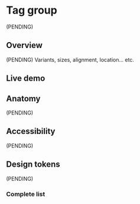 


<Meta title="Components/TagGroup" />

# Tag group

(PENDING)

## Overview

(PENDING) Variants, sizes, alignment, location... etc.

## Live demo

<LiveDemo
  story={Stories.Example}
  urlHtml="https://devoinc.github.io/genesys-styles"
  urlReact="https://devoinc.github.io/genesys-ui/?path=/docs/components-feedback-taggroup--docs"
/>

## Anatomy

(PENDING)

## Accessibility

(PENDING)

## Design tokens

(PENDING)

### Complete list

<DesignTokensList componentName="tagGroup" />
